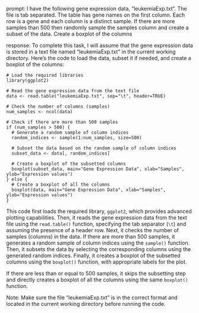 prompt:
I have the following gene expression data, "leukemiaExp.txt". The file is tab separated. The table has gene names on the first column. Each row is a gene and each column is a distinct sample.  If there are more samples than 500 then randomly sample the samples column and create a subset of the data. Create a boxplot of the columns

response:
To complete this task, I will assume that the gene expression data is stored in a text file named "leukemiaExp.txt" in the current working directory. Here's the code to load the data, subset it if needed, and create a boxplot of the columns:

```
# Load the required libraries
library(ggplot2)

# Read the gene expression data from the text file
data <- read.table("leukemiaExp.txt", sep="\t", header=TRUE)

# Check the number of columns (samples)
num_samples <- ncol(data)

# Check if there are more than 500 samples
if (num_samples > 500) {
  # Generate a random sample of column indices
  random_indices <- sample(1:num_samples, size=500)
  
  # Subset the data based on the random sample of column indices
  subset_data <- data[, random_indices]
  
  # Create a boxplot of the subsetted columns
  boxplot(subset_data, main="Gene Expression Data", xlab="Samples", ylab="Expression values")
} else {
  # Create a boxplot of all the columns
  boxplot(data, main="Gene Expression Data", xlab="Samples", ylab="Expression values")
}
```

This code first loads the required library, `ggplot2`, which provides advanced plotting capabilities. Then, it reads the gene expression data from the text file using the `read.table()` function, specifying the tab separator (`\t`) and assuming the presence of a header row. Next, it checks the number of samples (columns) in the data. If there are more than 500 samples, it generates a random sample of column indices using the `sample()` function. Then, it subsets the data by selecting the corresponding columns using the generated random indices. Finally, it creates a boxplot of the subsetted columns using the `boxplot()` function, with appropriate labels for the plot.

If there are less than or equal to 500 samples, it skips the subsetting step and directly creates a boxplot of all the columns using the same `boxplot()` function.

Note: Make sure the file "leukemiaExp.txt" is in the correct format and located in the current working directory before running the code.

